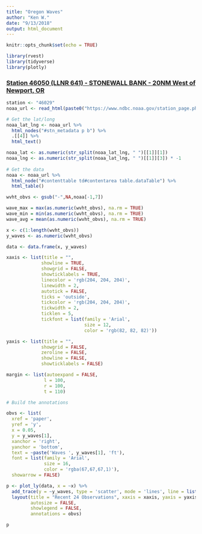 ```yaml
---
title: "Oregon Waves"
author: "Ken W."
date: "9/13/2018"
output: html_document
---
```


```r
knitr::opts_chunk$set(echo = TRUE)

library(rvest)
library(tidyverse)
library(plotly)

```

### [Station 46050 (LLNR 641) - STONEWALL BANK - 20NM West of Newport, OR](https://www.ndbc.noaa.gov/station_page.php?station=46050)


```r

station <- "46029"
noaa_url <- read_html(paste0("https://www.ndbc.noaa.gov/station_page.php?station=", station))

# Get the lat/long
noaa_lat_lng <- noaa_url %>%
  html_nodes("#stn_metadata p b") %>%
  .[[4]] %>%
  html_text()

noaa_lat <- as.numeric(str_split(noaa_lat_lng, " ")[[1]][1])
noaa_lng <- as.numeric(str_split(noaa_lat_lng, " ")[[1]][3]) * -1
  
# Get the data
noaa <- noaa_url %>%
  html_node("#contenttable td#contentarea table.dataTable") %>%
  html_table() 

wvht_obvs <- gsub("-",NA,noaa[-1,7])

wave_max = max(as.numeric(wvht_obvs), na.rm = TRUE)
wave_min = min(as.numeric(wvht_obvs), na.rm = TRUE)
wave_avg = mean(as.numeric(wvht_obvs), na.rm = TRUE)

x <- c(1:length(wvht_obvs))
y_waves <- as.numeric(wvht_obvs)

data <- data.frame(x, y_waves)

xaxis <- list(title = "",
             showline = TRUE,
             showgrid = FALSE,
             showticklabels = TRUE,
             linecolor = 'rgb(204, 204, 204)',
             linewidth = 2,
             autotick = FALSE,
             ticks = 'outside',
             tickcolor = 'rgb(204, 204, 204)',
             tickwidth = 2,
             ticklen = 5,
             tickfont = list(family = 'Arial',
                             size = 12,
                             color = 'rgb(82, 82, 82)'))

yaxis <- list(title = "",
             showgrid = FALSE,
             zeroline = FALSE,
             showline = FALSE,
             showticklabels = FALSE)

margin <- list(autoexpand = FALSE,
              l = 100,
              r = 100,
              t = 110)

# Build the annotations

obvs <- list(
  xref = 'paper',
  yref = 'y',
  x = 0.05,
  y = y_waves[1],
  xanchor = 'right',
  yanchor = 'bottom',
  text = ~paste('Waves ', y_waves[1], 'ft'),
  font = list(family = 'Arial',
              size = 16,
              color = 'rgba(67,67,67,1)'),
  showarrow = FALSE)

p <- plot_ly(data, x = ~x) %>%
  add_trace(y = ~y_waves, type = 'scatter', mode = 'lines', line = list(color = 'rgba(42,82,190,1)', width = 2))  %>%
  layout(title = "Recent 24 Observations", xaxis = xaxis, yaxis = yaxis, margin = margin,
         autosize = FALSE,
         showlegend = FALSE,
         annotations = obvs)

p

```

